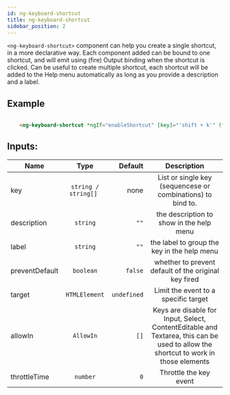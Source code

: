 ```yaml
---
id: ng-keyboard-shortcut
title: ng-keyboard-shortcut
sidebar_position: 2
---
```


```<ng-keyboard-shortcut>``` component can help you create a single shortcut, in a more declarative way.
Each component added can be bound to one shortcut, and will emit using (fire) Output binding when the shortcut is clicked.
Can be useful to create multiple shortcut, each shortcut will be added to the Help menu automatically as long as you provide a description and a label.



## Example

```html

    <ng-keyboard-shortcut *ngIf="enableShortcut" [key]="'shift + k'" (fire)="onShiftPlusKClicked($event)"></ng-keyboard-shortcut>
```


## Inputs:
| Name   |      Type      |  Default         | Description |
|----------|:-------------:|-----------------:  |:-------------:|
| key |  ```string / string[] ```| none |List or single key (sequencese or combinations) to bind to. |
| description |    `string`  |   `""`   | the description to show in the help menu |
| label |    `string`  |   `""`   | the label to group the key in the help menu |
| preventDefault |    `boolean`  |   `false`   | whether to prevent default of the original key fired |
| target |    `HTMLElement`  |   `undefined`   | Limit the event to a specific target |
| allowIn |    `AllowIn`  |   `[]`   | Keys are disable for Input, Select, ContentEditable and Textarea, this can be used to allow the shortcut to work in those elements |
| throttleTime |    `number`  |   `0`   | Throttle the key event |
